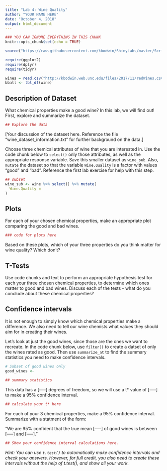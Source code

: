 ```yaml
---
title: "Lab 4: Wine Quality"
author: "YOUR NAME HERE"
date: "October 4, 2018"
output: html_document
---
```


```r
### YOU CAN IGNORE EVERYTHING IN THIS CHUNK
knitr::opts_chunk$set(echo = TRUE)

source("https://raw.githubusercontent.com/kbodwin/ShinyLabs/master/Scripts/packageLoaders2.R")

require(ggplot2)
require(dplyr)
require(tidyr)

wines = read.csv("http://kbodwin.web.unc.edu/files/2017/11/redWines.csv", header = TRUE)
bball <- tbl_df(wine)

```


## Description of Dataset

What chemical properties make a good wine?  In this lab, we will find out!  First, explore and summarize the dataset.

```r
## Explore the data
```

[Your discussion of the dataset here. Reference the file "wine_dataset_information.txt" for further background on the data.]

Choose three chemical attributes of wine that you are interested in.  Use the code chunk below to `select()` only those attributes, as well as the appropriate response variable. Save this smaller dataset as `wine_sub`.  Also, `mutate` the dataset so that the variable `Wine.Quality` is a factor with values "good" and "bad".  Reference the first lab exercise for help with this step. 

```r
## subset
wine_sub <- wine %>% select() %>% mutate(
  Wine.Quality = 
)
```


## Plots

For each of your chosen chemical properties, make an appropriate plot comparing the good and bad wines.

```r
### code for plots here
```

Based on these plots, which of your three properties do you think matter for wine quality?  Which don't?

## T-Tests

Use code chunks and text to perform an appropriate hypothesis test for each your three chosen chemical properties, to determine which ones matter to good and bad wines.  Discuss each of the tests - what do you conclude about these chemical properties?

## Confidence intervals

It is not enough to simply know which chemical properties make a difference.  We also need to tell our wine chemists what values they should aim for in creating their wines.  

Let's look at just the good wines, since those are the ones we want to recreate.  In the code chunk below, use `filter()` to create a datset of only the wines rated as good.  Then use `summarize_at` to find the summary statistics you need to make confidence intervals.

```r
# Subset of good wines only
good_wines <- 
  
## summary statistics
```

This data has a [-----] degrees of freedom, so we will use a t* value of [-----] to make a 95% confidence interval.

```r
## calculate your t* here
```


For each of your 3 chemical properties, make a 95% confidence interval.  Summarize with a statment of the form:

"We are 95% confident that the true mean [-----] of good wines is between [-----]  and  [-----]."

```r
## Show your confidence interval calculations here.
```


*Hint: You can use `t.test()` to automatically make confidence intervals and check your answers.  However, for full credit, you also need to create these intervals without the help of t.test(), and show all your work.*
